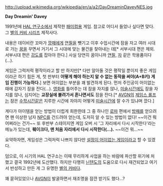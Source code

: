 http://upload.wikimedia.org/wikipedia/en/a/a2/DayDreaminDaveyNES.jpg

'''Day Dreamin' Davey'''

1991년에 [[HAL 연구소]]에서 제작한 [[패미컴]]용 게임. 참고로 어디서 들었나 싶다면 맞다. 그 [[별의 커비 시리즈]] 제작사다.

내용은 데이비란 꼬마가 [[깡패]]에게 [[연필]]을 뺏기고 이후 수업시간에 잠을 자고 여러 시대로 가는 [[꿈]]을 꾸면서 거기서 그 시대에 맞는 물건을 찾아내는 데[* 서부시대 편은 제외. 서부시대 편은 [[강도]]를 잡아야 한다.] 사실 당연히 꿈이니까 [[연필]], [[자]] 같은 학용품이다(…).

게임은 그럭저럭 평작이라고 할 만 하지만[* 다만 알아둘 것은 평작일 뿐이지 좋은 게임이라곤 하기 힘든 게, 첫 판부터 '''어떻게 해야 하는지 알 수 없는 동작을 써야(A+B키) 게임 진행이 가능하다.'''] 보면 어이없는 부분을 꽤 발견하게 된다. 먼저 주인공이 어이없는 때에 갑자기 잠을 잔다(…). [[영화]]를 틀어주는 데 잠을 자지를 않나, [[미술]]시간에도 잠을 자지를 않나, 심지어는 '''교장실에 불려가서 혼나면서도''' 잠을 잔다.[* [[The Angry Video Game Nerd|AVGN]]의 [[제임스 롤프]]는 잠은 [[수학]]시간같은 지루한 시간에 자야지 어떻게 [[미술]]시간에 잘 수가 있냐며 깠다.]

게다가 아이템을 얻는 방법이 더럽게 희한한데 그 중 하나인 [[로마]] 편에서 [[방패]]를 얻으려면 왠 이상한 남자 [[NPC]]를 건드려야 얻는데, 도저히 알 수 있는 방법이 없다! ~~이건 뭐 어쩌라는 건가~~ 또 후반부 스테이지엔 게임 오버 시 '그 자리에서 다시 시작한다'라는 메뉴가 있는데, '''훼이크다, 맨 처음 자리에서 다시 시작한다(…).''' ~~이건 뭐…~~

요약하자면, 게임성은 그럭저럭 나쁘지 않다만 [[바카게|설정이 어이없는 게임]]이라고 할 수 있겠다.

덤으로, 이 시기의 HAL 연구소는 이때 무리하게 사업을 하는 바람에 파산할 위기에 처했고 결국 1992년에 도산했다. 하지만 다행히 [[닌텐도]]의 도움으로 다시 재건되었고 여기서 반성하고 만든 게 그 유명한 [[별의 커비]]다.

꽤 묻혀있었으나 [[The Angry Video Game Nerd|AVGN]]이 발굴하면서 재조명을 잠깐 받기도 했다…?
